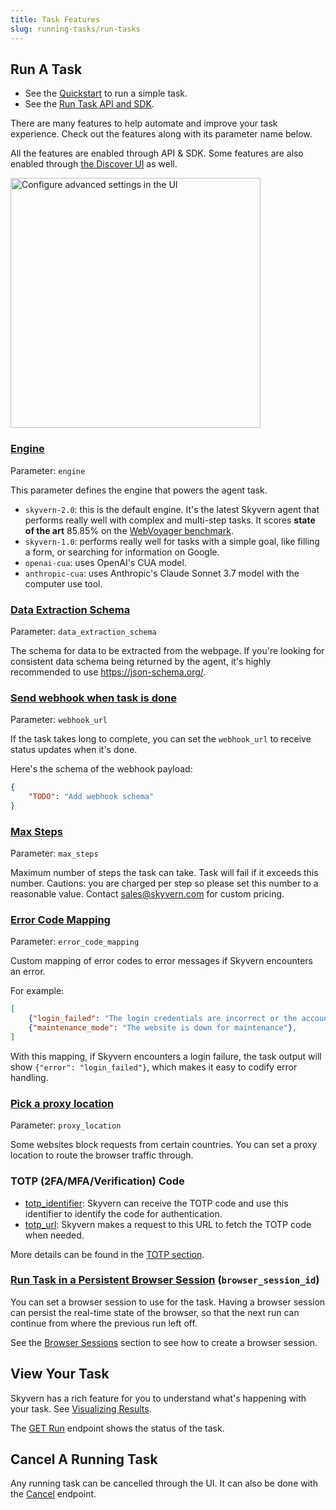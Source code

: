 ```yaml
---
title: Task Features
slug: running-tasks/run-tasks
---
```


## Run A Task
- See the [Quickstart](/getting-started/quickstart) to run a simple task.
- See the [Run Task API and SDK](/api-reference/api-reference/agent/run-task).

There are many features to help automate and improve your task experience. Check out the features along with its parameter name below.

All the features are enabled through API & SDK. Some features are also enabled through [the Discover UI](https://app.skyvern.com/discover) as well.
<Frame caption="Run Task UI">
<img src="../images/run_tasks/ui_run_task.png" alt="Configure advanced settings in the UI" width="400" />
</Frame>

### [Engine](/api-reference/api-reference/agent/run-task#request.body.engine)

Parameter: `engine`

This parameter defines the engine that powers the agent task.

- `skyvern-2.0`: this is the default engine. It's the latest Skyvern agent that performs really well with complex and multi-step tasks. It scores **state of the art** 85.85% on the [WebVoyager benchmark](https://blog.skyvern.com/skyvern-2-0-state-of-the-art-web-navigation-with-85-8-on-webvoyager-eval/).
- `skyvern-1.0`: performs really well for tasks with a simple goal, like filling a form, or searching for information on Google.
- `openai-cua`: uses OpenAI's CUA model.
- `anthropic-cua`: uses Anthropic's Claude Sonnet 3.7 model with the computer use tool.


### [Data Extraction Schema](/api-reference/api-reference/agent/run-task#request.body.data_extraction_schema)

Parameter: `data_extraction_schema`

The schema for data to be extracted from the webpage. If you're looking for consistent data schema being returned by the agent, it's highly recommended to use https://json-schema.org/.

### [Send webhook when task is done](/api-reference/api-reference/agent/run-task#request.body.webhook_url)

Parameter: `webhook_url`

If the task takes long to complete, you can set the `webhook_url` to receive status updates when it's done. 

Here's the schema of the webhook payload:
```json
{
	"TODO": "Add webhook schema"
}
```

### [Max Steps](/api-reference/api-reference/agent/run-task#request.body.max_steps)

Parameter: `max_steps`

Maximum number of steps the task can take. Task will fail if it exceeds this number. Cautions: you are charged per step so please set this number to a reasonable value. Contact sales@skyvern.com for custom pricing.

### [Error Code Mapping](/api-reference/api-reference/agent/run-task#request.body.error_code_mapping)

Parameter: `error_code_mapping`

Custom mapping of error codes to error messages if Skyvern encounters an error.

For example:
```json
[
    {"login_failed": "The login credentials are incorrect or the account is locked"},
    {"maintenance_mode": "The website is down for maintenance"},
]
```
With this mapping, if Skyvern encounters a login failure, the task output will show `{"error": "login_failed"}`, which makes it easy to codify error handling.

### [Pick a proxy location](/api-reference/api-reference/agent/run-task#request.body.proxy_location)

Parameter: `proxy_location`

Some websites block requests from certain countries. You can set a proxy location to route the browser traffic through.

### TOTP (2FA/MFA/Verification) Code
- [totp_identifier](/api-reference/api-reference/agent/run-task#request.body.totp_identifier): Skyvern can receive the TOTP code and use this identifier to identify the code for authentication.
- [totp_url](/api-reference/api-reference/agent/run-task#request.body.totp_url): Skyvern makes a request to this URL to fetch the TOTP code when needed.

More details can be found in the [TOTP section](/credentials/totp).

### [Run Task in a Persistent Browser Session](/api-reference/api-reference/agent/run-task#request.body.browser_session_id) (`browser_session_id`)
You can set a browser session to use for the task. Having a browser session can persist the real-time state of the browser, so that the next run can continue from where the previous run left off.

See the [Browser Sessions](/browser-sessions/introduction) section to see how to create a browser session.

## View Your Task
Skyvern has a rich feature for you to understand what's happening with your task. See [Visualizing Results](/running-tasks/visualizing-results).

The [GET Run](/api-reference/api-reference/agent/get-run) endpoint shows the status of the task.

## Cancel A Running Task
Any running task can be cancelled through the UI. It can also be done with the [Cancel](/api-reference/api-reference/agent/cancel-run) endpoint.